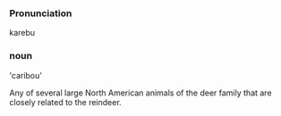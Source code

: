 === Pronunciation ===
karebu

===  noun  ===

'caribou'

Any of  several large North American animals of the deer family that are closely related to the reindeer.